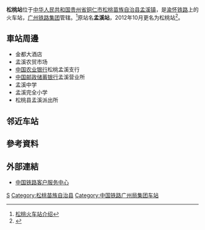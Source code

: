 {{Expand|time=2016-07-20T12:32:24+00:00}}
{{Infobox China railway station
|车站名称 =松桃站
|图片 = 
|图片介绍 = 
|其他名称 = 孟溪站
|车站拼音 = Songtao
|英文名称 = Songtao Railway Station
|车站代码 = 35225<ref>{{cite book|title=中华人民共和国铁路车站代码（GB/T 10302-2010）|publisher=中国标准出版社|year=2010|isbn=155066140495|ignore-isbn-error=true|pages=25}}</ref>
|电报码 = MZQ
|拼音码 = STA
|车站位置 = [[贵州省|贵州省]][[铜仁市|铜仁市]][[松桃苗族自治县|松桃苗族自治县]][[孟溪镇|孟溪镇]]
|坐标 = 
|归属 = [[广州铁路集团|广州铁路集团]][[怀化车务段|怀化车务段]]
|线路 = [[渝怀铁路|渝怀铁路]]
|车站等级 =[[三等站_(中铁)|三等站]]
|月台数目 = 
|股道数目 = 
}}
'''松桃站'''位于[[中华人民共和国|中华人民共和国]][[贵州省|贵州省]][[铜仁市|铜仁市]][[松桃苗族自治县|松桃苗族自治县]][[孟溪镇|孟溪镇]]，是[[渝怀铁路|渝怀铁路]]上的火车站，[[广州铁路集团|广州铁路集团]]管辖。<ref>[http://www.songtaoxx.com/bianmin/21734x.html 松桃火车站介绍]{{Dead link|date=2020年7月 |bot=InternetArchiveBot |fix-attempted=yes }}</ref>原站名'''孟溪站'''，2012年10月更名为松桃站<ref>{{cite book|author=《中国铁道年鉴》编辑部|title=中国铁道年鉴2013|publisher=中国铁路总公司档案史志中心|year=2013|issn=1009-6957}}</ref>。

==車站周邊==
* 金都大酒店
* 孟溪农贸市场
* [[中国农业银行|中国农业银行]]松桃孟溪支行
* [[中国邮政储蓄银行|中国邮政储蓄银行]]孟溪营业所
* 孟溪中学
* 孟溪完全小学
* 松桃县孟溪派出所

== 邻近车站 ==
{{start rail box|[[File:China_Railways.svg|16px]] [[中国铁路|中国铁路]]}}
{{s-inop|[[梅江站|梅江站]]<br>''<s>[[兰桥站|兰桥站]]</s>''（已撤销）|[[团结村站|团结村]]方向}}
{{s-line|[[渝怀铁路|渝怀铁路]]<br />← 28km 松桃站 11km →}}
{{s-inop|[[普觉站|普觉站]]|{{站|怀化}}方向}}
{{end box}}

==參考資料==
{{reflist}}
==外部連結==
* [http://www.12306.cn/mormhweb/ 中国铁路客户服务中心] {{Wayback|url=http://www.12306.cn/mormhweb/ |date=20180205163941 }}
{{China-rail-stub}}
{{渝怀铁路}}
[[Category:铜仁市铁路车站|S]]
[[Category:松桃苗族自治县|Category:松桃苗族自治县]]
[[Category:中国铁路广州局集团车站|Category:中国铁路广州局集团车站]]